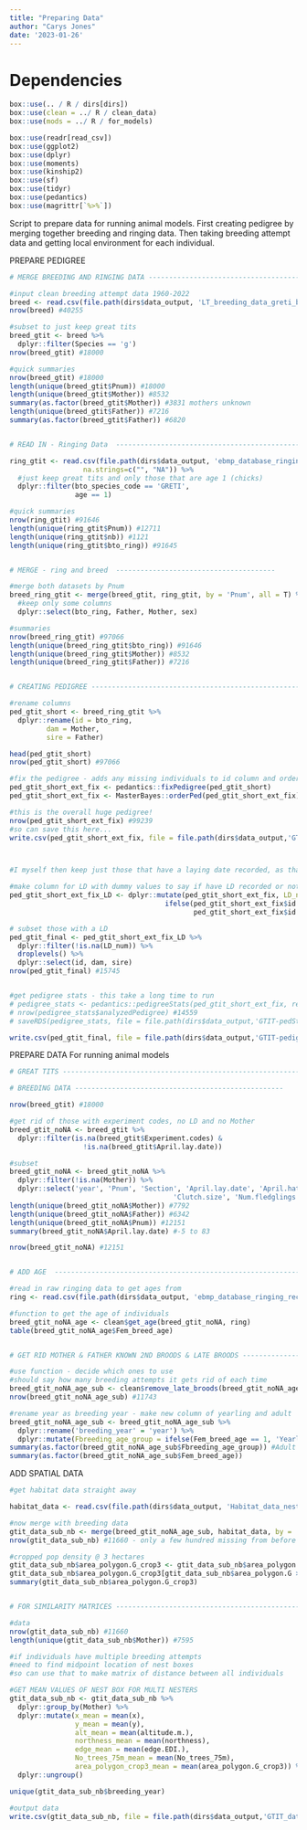 ```yaml
---
title: "Preparing Data"
author: "Carys Jones"
date: '2023-01-26'
---
```


# Dependencies
```r
box::use(.. / R / dirs[dirs])
box::use(clean = ../ R / clean_data)
box::use(mods = ../ R / for_models)

box::use(readr[read_csv])
box::use(ggplot2)
box::use(dplyr)
box::use(moments)
box::use(kinship2)
box::use(sf)
box::use(tidyr)
box::use(pedantics)
box::use(magrittr[`%>%`])

```


Script to prepare data for running animal models.
First creating pedigree by merging together breeding and ringing data.
Then taking breeding attempt data and getting local environment for each individual.


PREPARE PEDIGREE


```r

# MERGE BREEDING AND RINGING DATA -----------------------------------------

#input clean breeding attempt data 1960-2022
breed <- read.csv(file.path(dirs$data_output, 'LT_breeding_data_greti_bluti_1960_2022.csv'), na.strings=c("", "NA"))
nrow(breed) #40255

#subset to just keep great tits 
breed_gtit <- breed %>% 
  dplyr::filter(Species == 'g')
nrow(breed_gtit) #18000

#quick summaries
nrow(breed_gtit) #18000
length(unique(breed_gtit$Pnum)) #18000
length(unique(breed_gtit$Mother)) #8532
summary(as.factor(breed_gtit$Mother)) #3831 mothers unknown  
length(unique(breed_gtit$Father)) #7216
summary(as.factor(breed_gtit$Father)) #6820


# READ IN - Ringing Data  --------------------------------------------------

ring_gtit <- read.csv(file.path(dirs$data_output, 'ebmp_database_ringing_record_export_GT&BT_all.csv'),
                  na.strings=c("", "NA")) %>% 
  #just keep great tits and only those that are age 1 (chicks)
  dplyr::filter(bto_species_code == 'GRETI',
                age == 1)

#quick summaries
nrow(ring_gtit) #91646
length(unique(ring_gtit$Pnum)) #12711
length(unique(ring_gtit$nb)) #1121  
length(unique(ring_gtit$bto_ring)) #91645


# MERGE - ring and breed  ---------------------------------------

#merge both datasets by Pnum
breed_ring_gtit <- merge(breed_gtit, ring_gtit, by = 'Pnum', all = T) %>%
  #keep only some columns
  dplyr::select(bto_ring, Father, Mother, sex)

#summaries
nrow(breed_ring_gtit) #97066
length(unique(breed_ring_gtit$bto_ring)) #91646
length(unique(breed_ring_gtit$Mother)) #8532
length(unique(breed_ring_gtit$Father)) #7216


# CREATING PEDIGREE ----------------------------------------------------------

#rename columns 
ped_gtit_short <- breed_ring_gtit %>%
  dplyr::rename(id = bto_ring,
         dam = Mother,
         sire = Father)

head(ped_gtit_short)
nrow(ped_gtit_short) #97066

#fix the pedigree - adds any missing individuals to id column and orders it correctly
ped_gtit_short_ext_fix <- pedantics::fixPedigree(ped_gtit_short)
ped_gtit_short_ext_fix <- MasterBayes::orderPed(ped_gtit_short_ext_fix)

#this is the overall huge pedigree!
nrow(ped_gtit_short_ext_fix) #99239
#so can save this here...
write.csv(ped_gtit_short_ext_fix, file = file.path(dirs$data_output,'GTIT-pedigree-full.csv'), row.names = F)



#I myself then keep just those that have a laying date recorded, as that's what is useful for my analysis

#make column for LD with dummy values to say if have LD recorded or not - so I can keep only informative individuals 
ped_gtit_short_ext_fix_LD <- dplyr::mutate(ped_gtit_short_ext_fix, LD_num = 
                                      ifelse(ped_gtit_short_ext_fix$id %in% breed_gtit$Father |
                                             ped_gtit_short_ext_fix$id %in% breed_gtit$Mother, 1, NA))

# subset those with a LD
ped_gtit_final <- ped_gtit_short_ext_fix_LD %>%
  dplyr::filter(!is.na(LD_num)) %>%
  droplevels() %>%
  dplyr::select(id, dam, sire)
nrow(ped_gtit_final) #15745


#get pedigree stats - this take a long time to run 
# pedigree_stats <- pedantics::pedigreeStats(ped_gtit_short_ext_fix, retain = 'informative')
# nrow(pedigree_stats$analyzedPedigree) #14559
# saveRDS(pedigree_stats, file = file.path(dirs$data_output,'GTIT-pedStatSummary-full_output.rds'), row.names = F)

write.csv(ped_gtit_final, file = file.path(dirs$data_output,'GTIT-pedigree-subset.csv'), row.names = F)


```


PREPARE DATA
For running animal models


```r
# GREAT TITS --------------------------------------------------------------

# BREEDING DATA ---------------------------------------------------

nrow(breed_gtit) #18000

#get rid of those with experiment codes, no LD and no Mother
breed_gtit_noNA <- breed_gtit %>%
  dplyr::filter(is.na(breed_gtit$Experiment.codes) &
                  !is.na(breed_gtit$April.lay.date))

#subset
breed_gtit_noNA <- breed_gtit_noNA %>%
  dplyr::filter(!is.na(Mother)) %>%
  dplyr::select('year', 'Pnum', 'Section', 'April.lay.date', 'April.hatch.date',
                                        'Clutch.size', 'Num.fledglings', 'Father', 'Mother', 'nest.box')
length(unique(breed_gtit_noNA$Mother)) #7792
length(unique(breed_gtit_noNA$Father)) #6342
length(unique(breed_gtit_noNA$Pnum)) #12151
summary(breed_gtit_noNA$April.lay.date) #-5 to 83

nrow(breed_gtit_noNA) #12151


# ADD AGE  ----------------------------------------------------------------

#read in raw ringing data to get ages from 
ring <- read.csv(file.path(dirs$data_output, 'ebmp_database_ringing_record_export_GT&BT_all.csv'), na.strings=c("", "NA"))

#function to get the age of individuals
breed_gtit_noNA_age <- clean$get_age(breed_gtit_noNA, ring)
table(breed_gtit_noNA_age$Fem_breed_age)


# GET RID MOTHER & FATHER KNOWN 2ND BROODS & LATE BROODS ------------------

#use function - decide which ones to use 
#should say how many breeding attempts it gets rid of each time
breed_gtit_noNA_age_sub <- clean$remove_late_broods(breed_gtit_noNA_age, mothers = T, fathers = T, late = T)
nrow(breed_gtit_noNA_age_sub) #11743

#rename year as breeding year - make new column of yearling and adult 
breed_gtit_noNA_age_sub <- breed_gtit_noNA_age_sub %>%
  dplyr::rename('breeding_year' = 'year') %>%
  dplyr::mutate(Fbreeding_age_group = ifelse(Fem_breed_age == 1, 'Yearling', 'Adult')) 
summary(as.factor(breed_gtit_noNA_age_sub$Fbreeding_age_group)) #Adult 4857, Yearling 6886
summary(as.factor(breed_gtit_noNA_age_sub$Fem_breed_age))


```



ADD SPATIAL DATA 

```r

#get habitat data straight away 

habitat_data <- read.csv(file.path(dirs$data_output, 'Habitat_data_nestboxes.csv'), na.strings = "NA")

#now merge with breeding data
gtit_data_sub_nb <- merge(breed_gtit_noNA_age_sub, habitat_data, by = 'Pnum')
nrow(gtit_data_sub_nb) #11660 - only a few hundred missing from before 

#cropped pop density @ 3 hectares
gtit_data_sub_nb$area_polygon.G_crop3 <- gtit_data_sub_nb$area_polygon.G
gtit_data_sub_nb$area_polygon.G_crop3[gtit_data_sub_nb$area_polygon.G > 30000] <- 30000
summary(gtit_data_sub_nb$area_polygon.G_crop3)


# FOR SIMILARITY MATRICES ----------------------------------------------------------

#data 
nrow(gtit_data_sub_nb) #11660
length(unique(gtit_data_sub_nb$Mother)) #7595

#if individuals have multiple breeding attempts
#need to find midpoint location of nest boxes
#so can use that to make matrix of distance between all individuals

#GET MEAN VALUES OF NEST BOX FOR MULTI NESTERS
gtit_data_sub_nb <- gtit_data_sub_nb %>%
  dplyr::group_by(Mother) %>%
  dplyr::mutate(x_mean = mean(x),
                y_mean = mean(y),
                alt_mean = mean(altitude.m.),
                northness_mean = mean(northness),
                edge_mean = mean(edge.EDI.),
                No_trees_75m_mean = mean(No_trees_75m),
                area_polygon_crop3_mean = mean(area_polygon.G_crop3)) %>%
  dplyr::ungroup()

unique(gtit_data_sub_nb$breeding_year)

#output data
write.csv(gtit_data_sub_nb, file = file.path(dirs$data_output,'GTIT_data_anim_mod.csv'), row.names = F)


```



